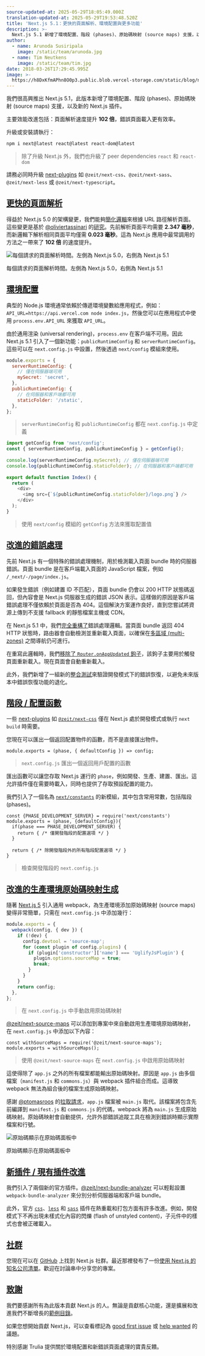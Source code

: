 ```yaml
---
source-updated-at: 2025-05-29T18:05:49.000Z
translation-updated-at: 2025-05-29T19:53:48.520Z
title: 'Next.js 5.1：更快的頁面解析、環境配置與更多功能'
description: >-
  Next.js 5.1 新增了環境配置、階段 (phases)、原始碼映射 (source maps) 支援，以及新的 Next.js 插件。
author:
  - name: Arunoda Susiripala
    image: /static/team/arunoda.jpg
  - name: Tim Neutkens
    image: /static/team/tim.jpg
date: 2018-03-26T17:29:45.995Z
image: >-
  https://h8DxKfmAPhn8O0p3.public.blob.vercel-storage.com/static/blog/next-5-1/twitter-card.png
---
```


我們很高興推出 Next.js 5.1，此版本新增了環境配置、階段 (phases)、原始碼映射 (source maps) 支援，以及新的 Next.js 插件。

主要效能改進包括：頁面解析速度提升 **102 倍**，錯誤頁面載入更有效率。

升級或安裝請執行：

```bash filename="終端機"
npm i next@latest react@latest react-dom@latest
```

> 除了升級 Next.js 外，我們也升級了 peer dependencies `react` 和 `react-dom`

請務必同時升級 [next-plugins](https://github.com/vercel/next-plugins) 如 `@zeit/next-css`、`@zeit/next-sass`、`@zeit/next-less` 或 `@zeit/next-typescript`。

[更快的頁面解析](#faster-page-resolution)
-------------------------------------------------

得益於 Next.js 5.0 的架構變更，我們能夠[簡化邏輯](https://github.com/vercel/next.js/pull/3776)來根據 URL 路徑解析頁面。這些變更是基於 [@oliviertassinari](https://github.com/oliviertassinari) 的[研究](https://github.com/vercel/next.js/issues/3682)。先前解析頁面平均需要 **2.347 毫秒**，而新邏輯下解析相同頁面平均僅需 **0.023 毫秒**。這為 Next.js 應用中最常調用的方法之一帶來了 **102 倍** 的速度提升。

![每個請求的頁面解析時間。左側為 Next.js 5.0，右側為 Next.js 5.1](https://h8DxKfmAPhn8O0p3.public.blob.vercel-storage.com/static/blog/next-5-1/faster-resolution.png)

每個請求的頁面解析時間。左側為 Next.js 5.0，右側為 Next.js 5.1

[環境配置](#environment-configuration)
-------------------------------------------------------

典型的 Node.js 環境通常依賴於傳遞環境變數給應用程式，例如：`API_URL=https://api.vercel.com node index.js`，然後您可以在應用程式中使用 `process.env.API_URL` 來獲取 `API_URL`。

由於通用渲染 (universal rendering)，`process.env` 在客戶端不可用。因此 Next.js 5.1 引入了一個新功能：`publicRuntimeConfig` 和 `serverRuntimeConfig`。這些可以在 `next.config.js` 中設置，然後透過 `next/config` 模組來使用。

```js filename="next.config.js"
module.exports = {
  serverRuntimeConfig: {
    // 僅在伺服器端可用
    mySecret: 'secret',
  },
  publicRuntimeConfig: {
    // 在伺服器和客戶端都可用
    staticFolder: '/static',
  },
};
```

> `serverRuntimeConfig` 和 `publicRuntimeConfig` 都在 `next.config.js` 中定義

```js filename="pages/index.js"
import getConfig from 'next/config';
const { serverRuntimeConfig, publicRuntimeConfig } = getConfig();
 
console.log(serverRuntimeConfig.mySecret); // 僅在伺服器端可用
console.log(publicRuntimeConfig.staticFolder); // 在伺服器和客戶端都可用
 
export default function Index() {
  return (
    <div>
      <img src={`${publicRuntimeConfig.staticFolder}/logo.png`} />
    </div>
  );
}
```

> 使用 `next/config` 模組的 `getConfig` 方法來獲取配置值

[改進的錯誤處理](#improved-error-handling)
---------------------------------------------------

先前 Next.js 有一個特殊的錯誤處理機制，用於檢測載入頁面 bundle 時的伺服器錯誤。頁面 bundle 是在客戶端載入頁面的 JavaScript 檔案，例如 `/_next/-/page/index.js`。

如果發生錯誤（例如建置 ID 不匹配），頁面 bundle 仍會以 200 HTTP 狀態碼返回，但內容會是 Next.js 伺服器生成的錯誤 JSON 表示。這樣做的原因是客戶端錯誤處理不僅依賴於頁面是否為 404。這個解決方案運作良好，直到您嘗試將資源上傳到不支援 fallback 的靜態檔案主機或 CDN。

在 Next.js 5.1 中，我們[完全重構了](https://github.com/vercel/next.js/pull/3849)錯誤處理邏輯。當頁面 bundle 返回 404 HTTP 狀態時，路由器會自動檢測並重新載入頁面，以確保在[多區域 (multi-zones)](https://github.com/vercel/next.js#multi-zones) 之間導航仍可進行。

在重寫此邏輯時，我們[移除了 `Router.onAppUpdated` 鉤子](https://github.com/vercel/next.js/blob/canary/errors/no-on-app-updated-hook.md)，該鉤子主要用於觸發頁面重新載入。現在頁面會自動重新載入。

此外，我們新增了一組新的[整合測試](https://github.com/vercel/next.js/pull/3895)來驗證開發模式下的錯誤恢復，以避免未來版本中錯誤恢復功能的退化。

[階段 / 配置函數](#phases--config-function)
----------------------------------------------------

一些 [next-plugins](https://github.com/vercel/next-plugins) 如 [`@zeit/next-css`](https://github.com/vercel/next-plugins/tree/master/packages/next-css) 僅在 Next.js 處於開發模式或執行 `next build` 時需要。

您現在可以匯出一個返回配置物件的函數，而不是直接匯出物件。

```
module.exports = (phase, { defaultConfig }) => config;
```

> `next.config.js` 匯出一個返回用戶配置的函數

匯出函數可以讓您存取 Next.js 運行的 `phase`，例如開發、生產、建置、匯出。這允許插件僅在需要時載入，同時也提供了存取預設配置的能力。

我們引入了一個名為 [`next/constants`](https://github.com/vercel/next.js/blob/canary/lib/constants.js) 的新模組，其中包含常用常數，包括階段 (phases)。

```
const {PHASE_DEVELOPMENT_SERVER} = require('next/constants')
module.exports = (phase, {defaultConfig}){
  if(phase === PHASE_DEVELOPMENT_SERVER) {
    return { /* 僅開發階段的配置選項 */ }
  }
 
  return { /* 除開發階段外的所有階段配置選項 */ }
}
```

> 檢查開發階段的 `next.config.js`

[改進的生產環境原始碼映射生成](#improved-production-source-map-generation)
---------------------------------------------------------------------------------------

隨著 [Next.js 5](/blog/next-5) 引入通用 webpack，為生產環境添加原始碼映射 (source maps) 變得非常簡單，只需在 `next.config.js` 中添加幾行：

```js filename="next.config.js"
module.exports = {
  webpack(config, { dev }) {
    if (!dev) {
      config.devtool = 'source-map';
      for (const plugin of config.plugins) {
        if (plugin['constructor']['name'] === 'UglifyJsPlugin') {
          plugin.options.sourceMap = true;
          break;
        }
      }
    }
    return config;
  },
};
```

> 在 `next.config.js` 中手動啟用原始碼映射

[@zeit/next-source-maps](https://github.com/vercel/next-plugins/tree/master/packages/next-source-maps) 可以添加到專案中來自動啟用生產環境原始碼映射，在 `next.config.js` 中添加以下內容：

```
const withSourceMaps = require('@zeit/next-source-maps');
module.exports = withSourceMaps();
```

> 使用 `@zeit/next-source-maps` 在 `next.config.js` 中啟用原始碼映射

這使得除了 `app.js` 之外的所有檔案都能輸出原始碼映射。原因是 `app.js` 由多個檔案（`manifest.js` 和 `commons.js`）與 webpack 插件組合而成。這導致 webpack 無法為組合後的檔案生成原始碼映射。

感謝 [@ptomasroos](https://github.com/ptomasroos) 的[拉取請求](https://github.com/vercel/next.js/pull/3793)，`app.js` 檔案被 `main.js` 取代。該檔案將包含先前編譯到 `manifest.js` 和 `commons.js` 的代碼，webpack 將為 `main.js` 生成原始碼映射。原始碼映射會自動提供，允許外部錯誤追蹤工具在檢測到錯誤時顯示實際檔案和行號。

![原始碼顯示在原始碼面板中](https://h8DxKfmAPhn8O0p3.public.blob.vercel-storage.com/static/blog/next-5-1/sourcemap.png)

原始碼顯示在原始碼面板中

[新插件 / 現有插件改進](#new-plugins--improvements-to-existing-ones)
------------------------------------------------------------------------------------------

我們引入了兩個新的官方插件。[@zeit/next-bundle-analyzer](https://github.com/vercel/next-plugins/tree/master/packages/next-bundle-analyzer) 可以輕鬆設置 `webpack-bundle-analyzer` 來分別分析伺服器端和客戶端 bundle。

此外，官方 [`css`](https://github.com/vercel/next-plugins/tree/master/packages/next-css)、[`less`](https://github.com/vercel/next-plugins/tree/master/packages/next-less) 和 [`sass`](https://github.com/vercel/next-plugins/tree/master/packages/next-sass) 插件在熱重載和打包方面有許多改進。例如，開發模式下不再出現未樣式化內容的閃爍 (flash of unstyled content)，子元件中的樣式也會被正確載入。

[社群](#community)
-----------------------

您現在可以在 [GitHub](https://github.com/vercel/next.js/discussions) 上找到 Next.js 社群。最近那裡發布了一份[使用 Next.js 的知名公司清單](https://github.com/vercel/next.js/discussions/10640)。歡迎在討論串中分享您的專案。

[致謝](#thank-you)
-----------------------

我們要感謝所有為此版本貢獻 Next.js 的人。無論是貢獻核心功能，還是擴展和改進我們不斷增長的[範例目錄](https://github.com/vercel/next.js/tree/canary/examples)。

如果您想開始貢獻 Next.js，可以查看標記為 [good first issue](https://github.com/vercel/next.js/issues?q=is%3Aissue+is%3Aopen+sort%3Aupdated-desc+label%3A%22good+first+issue%22) 或 [help wanted](https://github.com/vercel/next.js/issues?q=is%3Aissue+is%3Aopen+sort%3Aupdated-desc+label%3A%22help+wanted%22) 的議題。

特別感謝 Trulia 提供關於環境配置和新錯誤頁面處理的寶貴反饋。
